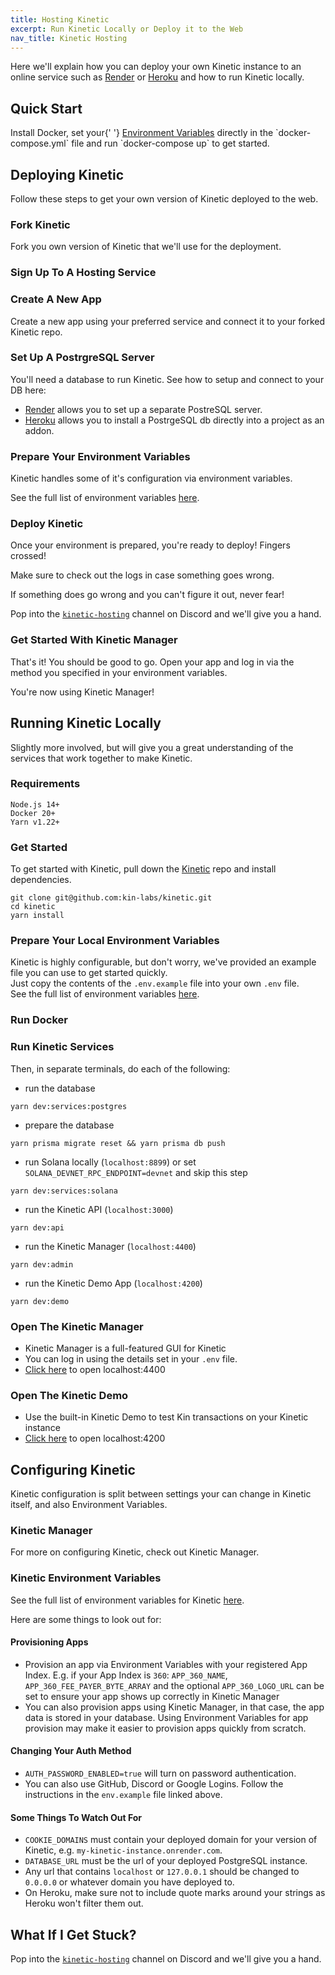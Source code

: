 ```yaml
---
title: Hosting Kinetic
excerpt: Run Kinetic Locally or Deploy it to the Web
nav_title: Kinetic Hosting
---
```


Here we'll explain how you can deploy your own Kinetic instance to an online service such as [Render](https://www.render.com) or [Heroku](https://www.heroku.com) and how to run Kinetic locally.

<div className="mt-8 grid gap-6 md:grid-cols-2">
  <NavCard
    title="Host Kinetic"
    svgFile="server-solid"
    link={{ url: '/docs/developers/kinetic-hosting#deploying-kinetic-to-heroku', label: 'Time to Deploy!' }}
  />
  <NavCard
    title="Run Kinetic Locally"
    svgFile="docker-brands"
    link={{ url: '/docs/developers/kinetic-hosting#running-kinetic-locally', label: 'Go Local' }}
  />
</div>

## Quick Start

<div className="w-full">
  <NavCard
    title="Kinetic Starter"
    subtitle="A quick starter that'll get you up and running with minimal changes and only one command!"
    svgFile="docker-brands"
    link={{ url: 'https://github.com/kin-starters/kinetic-docker-compose', label: 'Ready, set...' }}
  >
    Install Docker, set your{' '}
    <a href="/docs/developers/kinetic-hosting#kinetic-environment-variables">Environment Variables</a> directly in the
    `docker-compose.yml` file and run `docker-compose up` to get started.
  </NavCard>
</div>

## Deploying Kinetic

Follow these steps to get your own version of Kinetic deployed to the web.

### Fork Kinetic

Fork you own version of Kinetic that we'll use for the deployment.

<div className="mt-8 grid gap-6 md:grid-cols-2">
  <NavCard
    title="Fork Kinetic"
    icon="github"
    link={{ url: 'https://github.com/kin-labs/kinetic/fork/', label: 'Use the fork...' }}
  />
</div>

### Sign Up To A Hosting Service

<div className="mt-8 grid gap-6 md:grid-cols-2">
  <NavCard
    title="Render"
    subtitle="Render offers free and paid services you can use to run Kinetic."
    pngFile="render"
    link={{ url: 'https://dashboard.render.com/', label: 'Sign Up / Log In' }}
  />
  <NavCard
    title="Heroku"
    subtitle="Heroku offers paid services you can use to run Kinetic."
    pngFile="heroku"
    link={{ url: 'https://dashboard.heroku.com/apps/', label: 'Sign Up / Log In' }}
  />
</div>

### Create A New App

Create a new app using your preferred service and connect it to your forked Kinetic repo.

### Set Up A PostrgreSQL Server

You'll need a database to run Kinetic. See how to setup and connect to your DB here:

- [Render](https://dashboard.render.com/new/database) allows you to set up a separate PostreSQL server.
- [Heroku](https://elements.heroku.com/addons/heroku-postgresql) allows you to install a PostrgeSQL db directly into a project as an addon.

### Prepare Your Environment Variables

Kinetic handles some of it's configuration via environment variables.

See the full list of environment variables <a href='https://github.com/kin-labs/kinetic/blob/main/.env.example' target='_blank'>here</a>.

### Deploy Kinetic

Once your environment is prepared, you're ready to deploy! Fingers crossed!

Make sure to check out the logs in case something goes wrong.

If something does go wrong and you can't figure it out, never fear!

Pop into the [`kinetic-hosting`](https://discord.com/channels/808859554997469244/1038005160439468082) channel on Discord and we'll give you a hand.

<Help discord />

### Get Started With Kinetic Manager

That's it! You should be good to go. Open your app and log in via the method you specified in your environment variables.

You're now using Kinetic Manager!

<KineticManager />

## Running Kinetic Locally

Slightly more involved, but will give you a great understanding of the services that work together to make Kinetic.

### Requirements

```shell
Node.js 14+
Docker 20+
Yarn v1.22+
```

### Get Started

To get started with Kinetic, pull down the [Kinetic](https://github.com/kin-labs/kinetic) repo and install dependencies.

```shell
git clone git@github.com:kin-labs/kinetic.git
cd kinetic
yarn install
```

### Prepare Your Local Environment Variables

Kinetic is highly configurable, but don't worry, we've provided an example file you can use to get started quickly.<br/>
Just copy the contents of the `.env.example` file into your own `.env` file.<br/>
See the full list of environment variables <a href='https://github.com/kin-labs/kinetic/blob/main/.env.example' target='_blank'>here</a>.

### Run Docker

<div className="mt-8 grid gap-6 md:grid-cols-2">
  <NavCard title="Docker" svgFile="docker-brands" link={{ url: 'https://www.docker.com/', label: 'Get it here' }} />
</div>

### Run Kinetic Services

Then, in separate terminals, do each of the following:

- run the database

```shell
yarn dev:services:postgres
```

- prepare the database

```shell
yarn prisma migrate reset && yarn prisma db push
```

- run Solana locally (`localhost:8899`) or set `SOLANA_DEVNET_RPC_ENDPOINT=devnet` and skip this step

```shell
yarn dev:services:solana
```

- run the Kinetic API (`localhost:3000`)

```shell
yarn dev:api
```

- run the Kinetic Manager (`localhost:4400`)

```shell
yarn dev:admin
```

- run the Kinetic Demo App (`localhost:4200`)

```shell
yarn dev:demo
```

### Open The Kinetic Manager

- Kinetic Manager is a full-featured GUI for Kinetic
- You can log in using the details set in your `.env` file.
- [Click here](http://localhost:4400) to open localhost:4400

<KineticManager />

### Open The Kinetic Demo

- Use the built-in Kinetic Demo to test Kin transactions on your Kinetic instance
- [Click here](http://localhost:4200) to open localhost:4200

## Configuring Kinetic

Kinetic configuration is split between settings your can change in Kinetic itself, and also Environment Variables.

### Kinetic Manager

For more on configuring Kinetic, check out Kinetic Manager.

<KineticManager />

### Kinetic Environment Variables

See the full list of environment variables for Kinetic <a href='https://github.com/kin-labs/kinetic/blob/main/.env.example' target='_blank'>here</a>.

Here are some things to look out for:

#### Provisioning Apps

- Provision an app via Environment Variables with your registered App Index. E.g. if your App Index is `360`: `APP_360_NAME`, `APP_360_FEE_PAYER_BYTE_ARRAY` and the optional `APP_360_LOGO_URL` can be set to ensure your app shows up correctly in Kinetic Manager
- You can also provision apps using Kinetic Manager, in that case, the app data is stored in your database. Using Environment Variables for app provision may make it easier to provision apps quickly from scratch.

#### Changing Your Auth Method

- `AUTH_PASSWORD_ENABLED=true` will turn on password authentication.
- You can also use GitHub, Discord or Google Logins. Follow the instructions in the `env.example` file linked above.

#### Some Things To Watch Out For

- `COOKIE_DOMAINS` must contain your deployed domain for your version of Kinetic, e.g. `my-kinetic-instance.onrender.com`.
- `DATABASE_URL` must be the url of your deployed PostgreSQL instance.
- Any url that contains `localhost` or `127.0.0.1` should be changed to `0.0.0.0` or whatever domain you have deployed to.
- On Heroku, make sure not to include quote marks around your strings as Heroku won't filter them out.<br/>

## What If I Get Stuck?

Pop into the [`kinetic-hosting`](https://discord.com/channels/808859554997469244/1038005160439468082) channel on Discord and we'll give you a hand.

<Help discord />
